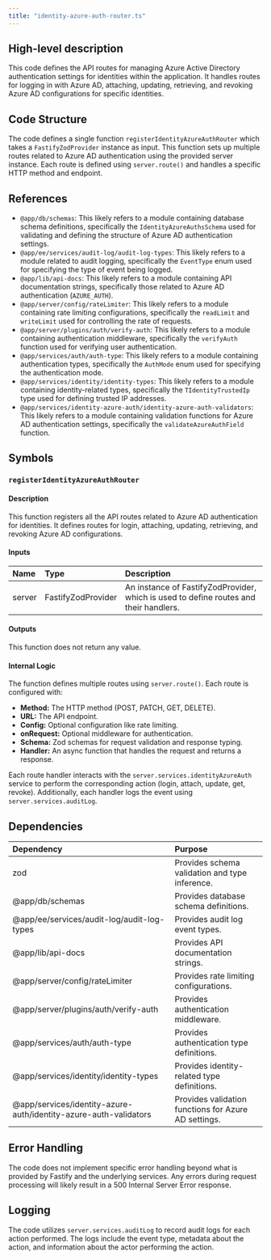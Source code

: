 ```yaml
---
title: "identity-azure-auth-router.ts"
---
```


## High-level description
This code defines the API routes for managing Azure Active Directory authentication settings for identities within the application. It handles routes for logging in with Azure AD, attaching, updating, retrieving, and revoking Azure AD configurations for specific identities.

## Code Structure
The code defines a single function `registerIdentityAzureAuthRouter` which takes a `FastifyZodProvider` instance as input. This function sets up multiple routes related to Azure AD authentication using the provided server instance. Each route is defined using `server.route()` and handles a specific HTTP method and endpoint.

## References
- `@app/db/schemas`: This likely refers to a module containing database schema definitions, specifically the `IdentityAzureAuthsSchema` used for validating and defining the structure of Azure AD authentication settings.
- `@app/ee/services/audit-log/audit-log-types`: This likely refers to a module related to audit logging, specifically the `EventType` enum used for specifying the type of event being logged.
- `@app/lib/api-docs`: This likely refers to a module containing API documentation strings, specifically those related to Azure AD authentication (`AZURE_AUTH`).
- `@app/server/config/rateLimiter`: This likely refers to a module containing rate limiting configurations, specifically the `readLimit` and `writeLimit` used for controlling the rate of requests.
- `@app/server/plugins/auth/verify-auth`: This likely refers to a module containing authentication middleware, specifically the `verifyAuth` function used for verifying user authentication.
- `@app/services/auth/auth-type`: This likely refers to a module containing authentication types, specifically the `AuthMode` enum used for specifying the authentication mode.
- `@app/services/identity/identity-types`: This likely refers to a module containing identity-related types, specifically the `TIdentityTrustedIp` type used for defining trusted IP addresses.
- `@app/services/identity-azure-auth/identity-azure-auth-validators`: This likely refers to a module containing validation functions for Azure AD authentication settings, specifically the `validateAzureAuthField` function.

## Symbols

### `registerIdentityAzureAuthRouter`
#### Description
This function registers all the API routes related to Azure AD authentication for identities. It defines routes for login, attaching, updating, retrieving, and revoking Azure AD configurations.

#### Inputs
| Name | Type | Description |
|:-----|:-----|:------------|
| server | FastifyZodProvider | An instance of FastifyZodProvider, which is used to define routes and their handlers. |

#### Outputs
This function does not return any value.

#### Internal Logic
The function defines multiple routes using `server.route()`. Each route is configured with:
- **Method:** The HTTP method (POST, PATCH, GET, DELETE).
- **URL:** The API endpoint.
- **Config:** Optional configuration like rate limiting.
- **onRequest:** Optional middleware for authentication.
- **Schema:** Zod schemas for request validation and response typing.
- **Handler:** An async function that handles the request and returns a response.

Each route handler interacts with the `server.services.identityAzureAuth` service to perform the corresponding action (login, attach, update, get, revoke). Additionally, each handler logs the event using `server.services.auditLog`.

## Dependencies
| Dependency | Purpose |
|:-----------|:--------|
|  zod  |  Provides schema validation and type inference.  |
|  @app/db/schemas  |  Provides database schema definitions.  |
|  @app/ee/services/audit-log/audit-log-types  |  Provides audit log event types.  |
|  @app/lib/api-docs  |  Provides API documentation strings.  |
|  @app/server/config/rateLimiter  |  Provides rate limiting configurations.  |
|  @app/server/plugins/auth/verify-auth  |  Provides authentication middleware.  |
|  @app/services/auth/auth-type  |  Provides authentication type definitions.  |
|  @app/services/identity/identity-types  |  Provides identity-related type definitions.  |
|  @app/services/identity-azure-auth/identity-azure-auth-validators  |  Provides validation functions for Azure AD settings.  |

## Error Handling
The code does not implement specific error handling beyond what is provided by Fastify and the underlying services. Any errors during request processing will likely result in a 500 Internal Server Error response.

## Logging
The code utilizes `server.services.auditLog` to record audit logs for each action performed. The logs include the event type, metadata about the action, and information about the actor performing the action.
